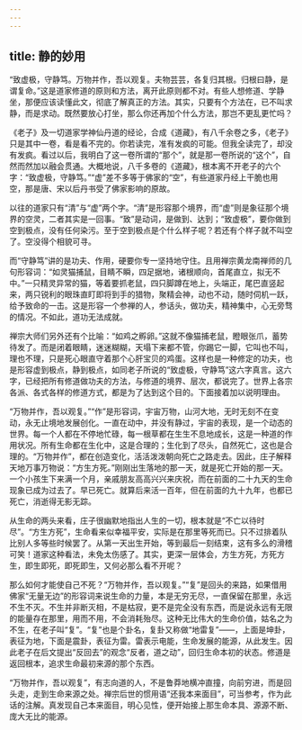 ```yaml
---
---
---
```

title: 静的妙用
---




“致虚极，守静笃。万物并作，吾以观复。夫物芸芸，各复归其根。归根曰静，是谓复命。”这是道家修道的原则和方法，离开此原则都不对。有些人想修道、学静坐，那便应该读懂此文，彻底了解真正的方法。其实，只要有个方法在，已不叫求静，而是求动。既然要放心打坐，那么你还再加个什么方法，那岂不更乱更忙吗？

《老子》及一切道家学神仙丹道的经论，合成《道藏》，有八千余卷之多，《老子》只是其中一卷，看是看不完的。你若读完，准有发疯的可能。但我全读完了，却没有发疯。看过以后，我明白了这一卷所谓的“那个”，就是那一卷所说的“这个”，自然而然加以融会贯通。大概地说，八千多卷的《道藏》，根本离不开老子的六个字：“致虚极，守静笃。”“虚”差不多等于佛家的“空”，有些道家丹经上干脆也用空，那是唐、宋以后丹书受了佛家影响的原故。

以往的道家只有“清”与“虚”两个字。“清”是形容那个境界，而“虚”则是象征那个境界的空灵，二者其实是一回事。“致”是动词，是做到、达到；“致虚极”，要你做到空到极点，没有任何染污。至于空到极点是个什么样子呢？若还有个样子就不叫空了。空没得个相貌可寻。

而“守静笃”讲的是功夫、作用，硬要你专一坚持地守住。且用禅宗黄龙南禅师的几句形容词：“如灵猫捕鼠，目睛不瞬，四足据地，诸根顺向，首尾直立，拟无不中。”一只精灵异常的猫，等着要抓老鼠，四只脚蹲在地上，头端正，尾巴直竖起来，两只锐利的眼珠直盯即将到手的猎物，聚精会神，动也不动，随时伺机一跃，给予致命的一击。这是形容一个参禅的人，参话头，做功夫，精神集中，心无旁骛的情况。不如此，道功无法成就。

禅宗大师们另外还有个比喻：“如鸡之孵卵。”这就不像猫捕老鼠，瞪眼张爪，蓄势待发了。而是闭着眼睛，迷迷糊糊，天塌下来都不管，你踢它一脚，它叫也不叫，理也不理，只是死心眼直守着那个心肝宝贝的鸡蛋。这样也是一种修定的功夫，也是形容虚到极点，静到极点，如同老子所说的“致虚极，守静笃”这六字真言。这六字，已经把所有修道做功夫的方法，与修道的境界、层次，都说完了。世界上各宗各派、各式各样的修道方式，都是为了达到这个目的。下面接着加以说明理由。

“万物并作，吾以观复。”“作”是形容词，宇宙万物，山河大地，无时无刻不在变动，永无止境地发展创化。一直在动中，并没有静过，宇宙的表现，是一个动态的世界。每一个人都在不停地忙碌，每一根草都在生生不息地成长，这是一种道的作用状况。所有生命都在生化中，这是合理的；生化到了尽头，自然死亡，这也是合理的。“万物并作”，都在创造变化，活活泼泼朝向死亡之路走去。因此，庄子解释天地万事万物说：“方生方死。”刚刚出生落地的那一天，就是死亡开始的那一天。一个小孩生下来满一个月，亲戚朋友高高兴兴来庆祝，而在前面的二十九天的生命现象已成为过去了。早已死亡。就算后来活一百年，但在前面的九十九年，也都已死亡，消逝得无影无踪。

从生命的两头来看，庄子很幽默地指出人生的一切，根本就是“不亡以待时尽”。“方生方死”，生命看来似幸福平安，实际是在那里等死而已。只不过排着队比别人多等些时候罢了。从第一天出生开始，等到最后一刻结束，这有多么的滑稽可笑！道家这种看法，未免太伤感了。其实，更深一层体会，方生方死，方死方生，即生即死，即死即生，又何必那么看不开呢？

那么如何才能使自己不死？“万物并作，吾以观复。”“复”是回头的来路，如果借用佛家“无量无边”的形容词来说生命的力量，本是无穷无尽，一直保留在那里，永远不生不灭。不生并非断灭相，不是枯寂，更不是完全没有东西，而是说永远有无限的能量存在那里，用而不用，不会消耗殆尽。这种无比伟大的生命价值，姑名之为不生，在老子叫“复”。“复”也是个卦名，复卦又称做“地雷复”——，上面是坤卦，表征为地，下面是震卦，表征为雷。雷表示电能，生命发展的能源，从此发生。因此老子在后文提出“反回去”的观念“反者，道之动”，回归生命本初的状态。修道是返回根本，追求生命最初来源的那个东西。

“万物并作，吾以观复”，有志向道的人，不是鲁莽地横冲直撞，向前穷进，而是回头走，走到生命来源之处。禅宗后世的惯用语“还我本来面目”，可当参考，作为此话的注解。真发现自己本来面目，明心见性，便开始接上那生命本具、源源不断、庞大无比的能源。